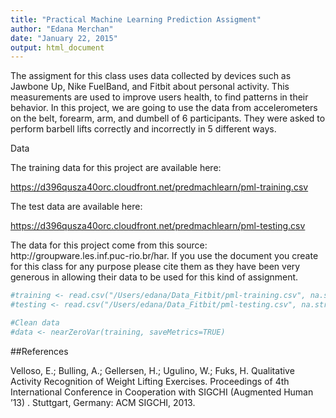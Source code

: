 ```yaml
---
title: "Practical Machine Learning Prediction Assigment"
author: "Edana Merchan"
date: "January 22, 2015"
output: html_document
---
```


The assigment for this class uses data collected by devices such as Jawbone Up, Nike FuelBand, and Fitbit about personal activity. This measurements are used to improve users health, to find patterns in their behavior. In this project, we are going to use the data from accelerometers on the belt, forearm, arm, and dumbell of 6 participants. They were asked to perform barbell lifts correctly and incorrectly in 5 different ways. 

Data 


The training data for this project are available here: 

<https://d396qusza40orc.cloudfront.net/predmachlearn/pml-training.csv>

The test data are available here: 

<https://d396qusza40orc.cloudfront.net/predmachlearn/pml-testing.csv>

The data for this project come from this source: http://groupware.les.inf.puc-rio.br/har. If you use the document you create for this class for any purpose please cite them as they have been very generous in allowing their data to be used for this kind of assignment. 

```r
#training <- read.csv("/Users/edana/Data_Fitbit/pml-training.csv", na.strings=c("NA",""))
#testing <- read.csv("/Users/edana/Data_Fitbit/pml-testing.csv", na.strings=c("NA",""))

#Clean data
#data <- nearZeroVar(training, saveMetrics=TRUE)


```

##References

Velloso, E.; Bulling, A.; Gellersen, H.; Ugulino, W.; Fuks, H. Qualitative Activity Recognition of Weight Lifting Exercises. Proceedings of 4th International Conference in Cooperation with SIGCHI (Augmented Human '13) . Stuttgart, Germany: ACM SIGCHI, 2013.

